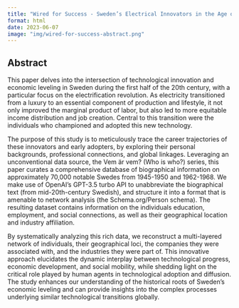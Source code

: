 ```yaml
---
title: "Wired for Success - Sweden’s Electrical Innovators in the Age of Industrial Transformation"
format: html
date: 2023-06-07
image: "img/wired-for-success-abstract.png"
---
```


## Abstract

This paper delves into the intersection of technological innovation and economic leveling in Sweden during the first half of the 20th century, with a particular focus on the electrification revolution. As electricity transitioned from a luxury to an essential component of production and lifestyle, it not only improved the marginal product of labor, but also led to more equitable income distribution and job creation. Central to this transition were the individuals who championed and adopted this new technology.

The purpose of this study is to meticulously trace the career trajectories of these innovators and early adopters, by exploring their personal backgrounds, professional connections, and global linkages. Leveraging an unconventional data source, the Vem är vem? (Who is who?) series, this paper curates a comprehensive database of biographical information on approximately 70,000 notable Swedes from 1945-1950 and 1962-1968. We make use of OpenAI's GPT-3.5 turbo API to unabbreviate the biographical text (from mid-20th-century Swedish), and structure it into a format that is amenable to network analysis (the Schema.org/Person schema). The resulting dataset contains information on the individuals education, employment, and social connections, as well as their geographical location and industry affiliation.

By systematically analyzing this rich data, we reconstruct a multi-layered network of individuals, their geographical loci, the companies they were associated with, and the industries they were part of. This innovative approach elucidates the dynamic interplay between technological progress, economic development, and social mobility, while shedding light on the critical role played by human agents in technological adoption and diffusion. The study enhances our understanding of the historical roots of Sweden's economic leveling and can provide insights into the complex processes underlying similar technological transitions globally.